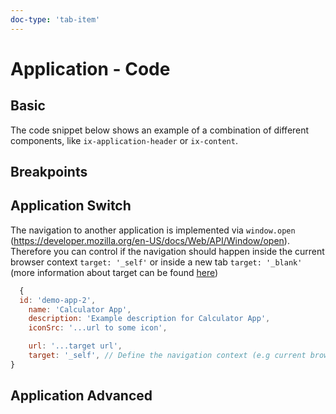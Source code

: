 ```yaml
---
doc-type: 'tab-item'
---
```




# Application - Code

## Basic

The code snippet below shows an example of a combination of different components, like `ix-application-header` or `ix-content`.

<ApplicationPlayground height="30rem" />

## Breakpoints

<ApplicationBreakpointsPlayground height="30rem" />

## Application Switch

The navigation to another application is implemented via `window.open` (https://developer.mozilla.org/en-US/docs/Web/API/Window/open). Therefore you can control if the navigation should happen inside the current browser context `target: '_self'` or inside a new tab `target: '_blank'` (more information about target can be found [here](https://developer.mozilla.org/en-US/docs/Web/HTML/Element/a#target))

```javascript
  {
  id: 'demo-app-2',
    name: 'Calculator App',
    description: 'Example description for Calculator App',
    iconSrc: '...url to some icon',

    url: '...target url',
    target: '_self', // Define the navigation context (e.g current browser context or new tab)
}
```

<ApplicationAppSwitchPlayground height="30rem" />

## Application Advanced

<ApplicationAdvancedPlayground height="30rem" />

<PropsApi />
